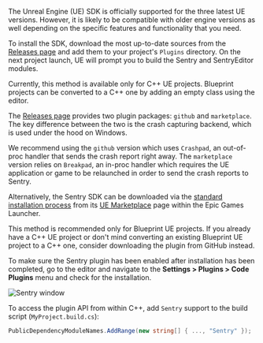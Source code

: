 The Unreal Engine (UE) SDK is officially supported for the three latest UE versions. However, it is likely to be compatible with older engine versions as well depending on the specific features and functionality that you need.

To install the SDK, download the most up-to-date sources from the [Releases page](https://github.com/getsentry/sentry-unreal/releases) and add them to your project's `Plugins` directory. On the next project launch, UE will prompt you to build the Sentry and SentryEditor modules.

<Note>

Currently, this method is available only for C++ UE projects. Blueprint projects can be converted to a C++ one by adding an empty class using the editor.

</Note>

<Note>

The [Releases page](https://github.com/getsentry/sentry-unreal/releases) provides two plugin packages: `github` and `marketplace`. The key difference between the two is the crash capturing backend, which is used under the hood on Windows.

We recommend using the `github` version which uses `Crashpad`, an out-of-proc handler that sends the crash report right away. The `marketplace` version relies on `Breakpad`, an in-proc handler which requires the UE application or game to be relaunched in order to send the crash reports to Sentry.

</Note>

Alternatively, the Sentry SDK can be downloaded via the [standard installation process](https://docs.unrealengine.com/5.2/en-US/working-with-plugins-in-unreal-engine/#installingpluginsfromtheunrealenginemarketplace) from its [UE Marketplace](https://www.unrealengine.com/marketplace/en-US/product/sentry-01) page within the Epic Games Launcher.

<Note>

This method is recommended only for Blueprint UE projects. If you already have a C++ UE project or don't mind converting an existing Blueprint UE project to a C++ one, consider downloading the plugin from GitHub instead.

</Note>

To make sure the Sentry plugin has been enabled after installation has been completed, go to the editor and navigate to the **Settings > Plugins > Code Plugins** menu and check for the installation.

![Sentry window](/platform-includes/getting-started-install/unreal_plugins_window.png)

To access the plugin API from within C++,
add `Sentry` support to the build script (`MyProject.build.cs`):

```csharp
PublicDependencyModuleNames.AddRange(new string[] { ..., "Sentry" });
```
